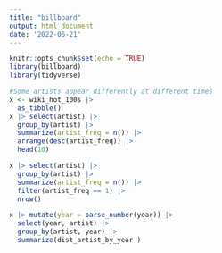 ```yaml
---
title: "billboard"
output: html_document
date: '2022-06-21'
---
```


```r
knitr::opts_chunk$set(echo = TRUE)
library(billboard)
library(tidyverse)
```

```r
#Some artists appear differently at different times
x <- wiki_hot_100s |> 
  as_tibble()
x |> select(artist) |> 
  group_by(artist) |> 
  summarize(artist_freq = n()) |> 
  arrange(desc(artist_freq)) |> 
  head(10)
```

```r
x |> select(artist) |> 
  group_by(artist) |> 
  summarize(artist_freq = n()) |> 
  filter(artist_freq == 1) |> 
  nrow()
```
```r
x |> mutate(year = parse_number(year)) |> 
  select(year, artist) |> 
  group_by(artist, year) |> 
  summarize(dist_artist_by_year )

```


